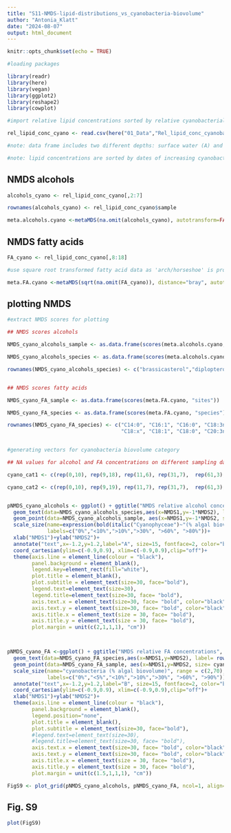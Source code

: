 ---
title: "S11-NMDS-lipid-distributions_vs_cyanobacteria-biovolume"
author: "Antonia_Klatt"
date: "2024-08-07"
output: html_document
---

```{r}
knitr::opts_chunk$set(echo = TRUE)

#loading packages 

library(readr)
library(here)
library(vegan)
library(ggplot2)
library(reshape2)
library(cowplot)

#import relative lipid concentrations sorted by relative cyanobacterial biovolume

rel_lipid_conc_cyano <- read.csv(here("01_Data","Rel_lipid_conc_cyanobacteria_biovolume_ROT19.csv"), header = TRUE , sep = ";" , stringsAsFactors = FALSE, na.strings = "#NV")

#note: data frame includes two different depths: surface water (A) and chlorophyll maximum depth (B)

#note: lipid concentrations are sorted by dates of increasing cyanobacterial biovolume

```

## NMDS alcohols

```{r}

alcohols_cyano <- rel_lipid_conc_cyano[,2:7]

rownames(alcohols_cyano) <- rel_lipid_conc_cyano$sample

meta.alcohols.cyano <-metaMDS(na.omit(alcohols_cyano), autotransform=FALSE, distance="bray", k=3, try= 100, trymax= 100)

```

## NMDS fatty acids

```{r}

FA_cyano <- rel_lipid_conc_cyano[,8:18]

#use square root transformed fatty acid data as 'arch/horseshoe' is produced with untransformed data

meta.FA.cyano <-metaMDS(sqrt(na.omit(FA_cyano)), distance="bray", autotransform=FALSE, k=3, try= 100, trymax= 100)

```
## plotting NMDS 

```{r}

#extract NMDS scores for plotting

## NMDS scores alcohols

NMDS_cyano_alcohols_sample <- as.data.frame(scores(meta.alcohols.cyano, "sites")) 

NMDS_cyano_alcohols_species <- as.data.frame(scores(meta.alcohols.cyano, "species")) 

rownames(NMDS_cyano_alcohols_species) <- c("brassicasterol","diplopterol", "ergosterol", "sitosterol", "stigmasterol", "phytol")


## NMDS scores fatty acids

NMDS_cyano_FA_sample <- as.data.frame(scores(meta.FA.cyano, "sites"))  

NMDS_cyano_FA_species <- as.data.frame(scores(meta.FA.cyano, "species")) 

rownames(NMDS_cyano_FA_species) <- c("C14:0", "C16:1", "C16:0", "C18:3nx", "C18:2",
                                     "C18:x", "C18:1", "C18:0", "C20:3nx", "C20:4", "C22:6")


#generating vectors for cyanobacteria biovolume category 

## NA values for alcohol and FA concentrations on different sampling dates -> two different vectors

cyano_cat1 <- c(rep(0,10), rep(9,18), rep(11,6), rep(31,7),  rep(61,3), rep(81,2)) #alcohols

cyano_cat2 <- c(rep(0,10), rep(9,19), rep(11,7), rep(31,7),  rep(61,3), rep(81,2)) #fatty acids


pNMDS_cyano_alcohols <- ggplot() + ggtitle("NMDS relative alcohol concentrations", subtitle="stress: 0.055" )+
  geom_text(data=NMDS_cyano_alcohols_species,aes(x=NMDS1,y=-1*NMDS2), label= rownames(NMDS_cyano_alcohols_species), size= 10) +  
  geom_point(data=NMDS_cyano_alcohols_sample, aes(x=NMDS1,y=-1*NMDS2, size= cyano_cat1), colour= "cyan4", alpha=0.3)+ 
  scale_size(name=expression(bold(italic("Cyanophyceae")~"(% algal biovolume)")), range = c(2,70), breaks= c(0,7,11,25,50,70),
             labels=c("0%","<10%",">10%",">30%", ">60%", ">80%"))+
  xlab("NMDS1")+ylab("NMDS2")+
  annotate("text",x=-1.2,y=1.2,label="A", size=15, fontface=2, color="black")+
  coord_cartesian(ylim=c(-0.9,0.9), xlim=c(-0.9,0.9),clip="off")+
  theme(axis.line = element_line(colour = "black"), 
        panel.background = element_blank(),
        legend.key=element_rect(fill="white"),
        plot.title = element_blank(),
        plot.subtitle = element_text(size=30, face="bold"),
        legend.text=element_text(size=30),
        legend.title=element_text(size=30, face= "bold"),
        axis.text.x = element_text(size=30, face= "bold", color="black"),
        axis.text.y = element_text(size=30, face= "bold", color="black"),
        axis.title.x = element_text(size = 30, face= "bold"),
        axis.title.y = element_text(size = 30, face= "bold"),
        plot.margin = unit(c(2,1,1,1), "cm"))



pNMDS_cyano_FA <-ggplot() + ggtitle("NMDS relative FA concentrations", subtitle="stress: 0.078" )+
  geom_text(data=NMDS_cyano_FA_species,aes(x=NMDS1,y=NMDS2), label= rownames(NMDS_cyano_FA_species), size= 10) + 
  geom_point(data=NMDS_cyano_FA_sample, aes(x=NMDS1,y=NMDS2, size= cyano_cat2), colour= "cyan4", alpha=0.3)+ 
  scale_size(name="cyanobacteria (% algal biovolume)", range = c(2,70), breaks= c(2,3,7,11,25,50,70),
             labels=c("0%","<5%","<10%",">10%",">30%", ">60%", ">90%"))+
  annotate("text",x=-1.2,y=1.2,label="B", size=15, fontface=2, color="black")+
  coord_cartesian(ylim=c(-0.9,0.9), xlim=c(-0.9,0.9),clip="off")+
  xlab("NMDS1")+ylab("NMDS2")+
  theme(axis.line = element_line(colour = "black"), 
        panel.background = element_blank(),
        legend.position="none",
        plot.title = element_blank(),
        plot.subtitle = element_text(size=30, face="bold"),
        #legend.text=element_text(size=30),
        #legend.title=element_text(size=30, face= "bold"),
        axis.text.x = element_text(size=30, face= "bold", color="black"),
        axis.text.y = element_text(size=30, face= "bold", color="black"),
        axis.title.x = element_text(size = 30, face= "bold"),
        axis.title.y = element_text(size = 30, face= "bold"),
        plot.margin = unit(c(1.5,1,1,1), "cm"))

FigS9 <- plot_grid(pNMDS_cyano_alcohols, pNMDS_cyano_FA, ncol=1, align="v", axis="lr")

```

## Fig. S9

```{r, fig.width = 20, fig.height = 20, echo=FALSE}

plot(FigS9)

```

